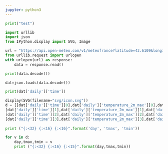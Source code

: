 ```yaml
---
jupyter: python3
---
```


```python
print("test")
```

```python
import urllib
import json
from IPython.display import SVG, Image
```

```python
url = "https://api.open-meteo.com/v1/meteofrance?latitude=43.6109&longitude=3.8763&daily=temperature_2m_max,temperature_2m_min,precipitation_probability_max&timezone=Europe%2FLondon"
from urllib.request import urlopen
with urlopen(url) as response:
    data = response.read()

print(data.decode())
```

```python
dat=json.loads(data.decode())
```

```python
print(dat['daily']['time'])
```

```python
display(SVG(filename="svg/icon.svg"))
d = [[dat['daily']['time'][0],dat['daily']['temperature_2m_max'][0],dat['daily']['temperature_2m_min'][0]],
[dat['daily']['time'][1],dat['daily']['temperature_2m_max'][1],dat['daily']['temperature_2m_min'][1]], 
[dat['daily']['time'][2],dat['daily']['temperature_2m_max'][2],dat['daily']['temperature_2m_min'][2]],
[dat['daily']['time'][3],dat['daily']['temperature_2m_max'][3],dat['daily']['temperature_2m_min'][3]]]
     
print ("{:<32} {:<16} {:<16}".format('day', 'tmax', 'tmin'))

for v in d:
    day,tmax,tmin = v
    print ("{:<32} {:<16} {:<15}".format(day,tmax,tmin))
```



